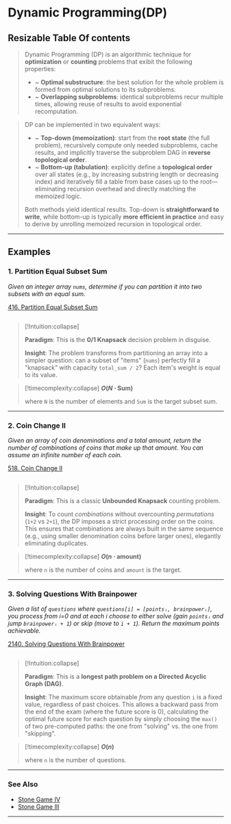 # Dynamic Programming(DP)

## Resizable Table Of contents


> Dynamic Programming (DP) is an algorithmic technique for **optimization** or **counting** problems that exibit the following properties:
> - ~ **Optimal substructure**: the best solution for the whole problem is formed from optimal solutions to its subproblems.
> - ~ **Overlapping subproblems**: identical subproblems recur multiple times, allowing reuse of results to avoid exponential recomputation.


> DP can be implemented in two equivalent ways:
> 
> - ~ **Top-down (memoization)**: start from the **root state** (the full problem), recursively compute only needed subproblems, cache results, and implicitly traverse the subproblem DAG in **reverse topological order**.
> - ~ **Bottom-up (tabulation)**: explicitly define a **topological order** over all states (e.g., by increasing substring length or decreasing index) and iteratively fill a table from base cases up to the root—eliminating recursion overhead and directly matching the memoized logic.
> 
> Both methods yield identical results. Top-down is **straightforward to write**, while bottom-up is typically **more efficient in practice** and easy to derive by unrolling memoized recursion in topological order.


---

## Examples


### 1. Partition Equal Subset Sum

*Given an integer array `nums`, determine if you can partition it into two subsets with an equal sum.*

[416. Partition Equal Subset Sum](https://leetcode.com/problems/partition-equal-subset-sum/)

```python file=problems/416-partition-equal-subset-sum/solution.py
```

> [\!Intuition:collapse]
>
> **Paradigm**: This is the **0/1 Knapsack** decision problem in disguise.
>
> **Insight**: The problem transforms from partitioning an array into a simpler question: can a subset of "items" (`nums`) perfectly fill a "knapsack" with capacity `total_sum / 2`? Each item's weight is equal to its value.

> [\!timecomplexity:collapse] **$O(N \cdot \text{Sum})$**
>
> where `N` is the number of elements and `Sum` is the target subset sum.

-----

### 2. Coin Change II

*Given an array of coin denominations and a total amount, return the number of combinations of coins that make up that amount. You can assume an infinite number of each coin.*

[518. Coin Change II](https://leetcode.com/problems/coin-change-ii/)

```python file=problems/518-coin-change-ii/solution.py
```

> [\!Intuition:collapse]
>
> **Paradigm**: This is a classic **Unbounded Knapsack** counting problem.
>
> **Insight**: To count *combinations* without overcounting *permutations* (`1+2` vs `2+1`), the DP imposes a strict processing order on the coins. This ensures that combinations are always built in the same sequence (e.g., using smaller denomination coins before larger ones), elegantly eliminating duplicates.

> [\!timecomplexity:collapse] **$O(n \cdot \text{amount})$**
>
> where `n` is the number of coins and `amount` is the target.


-----

### 3. Solving Questions With Brainpower

*Given a list of `questions` where `questions[i] = [pointsᵢ, brainpowerᵢ]`, you process from i=0 and at each i choose to either solve (gain `pointsᵢ` and jump `brainpowerᵢ + 1`) or skip (move to `i + 1`). Return the maximum points achievable.*

[2140. Solving Questions With Brainpower](https://leetcode.com/problems/solving-questions-with-brainpower/)

```python file=problems/2140-solving-questions-with-brainpower/solution.py
```

> [\!Intuition:collapse]
>
> **Paradigm**: This is a **longest path problem on a Directed Acyclic Graph (DAG)**.
>
> **Insight**: The maximum score obtainable *from* any question `i` is a fixed value, regardless of past choices. This allows a backward pass from the end of the exam (where the future score is 0), calculating the optimal future score for each question by simply choosing the `max()` of two pre-computed paths: the one from "solving" vs. the one from "skipping".

> [\!timecomplexity:collapse] **$O(n)$**
>
> where `n` is the number of questions.



----
### See Also
* [Stone Game IV](./games#21-stone-game-iv)
* [Stone Game III](./games#22-stone-game-iii)


---





